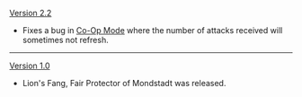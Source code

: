 {{Change History/Header}}
[[Version 2.2]]
* Fixes a bug in [[Co-Op Mode]] where the number of attacks received will sometimes not refresh.
----
[[Version 1.0]]
* Lion's Fang, Fair Protector of Mondstadt was released.